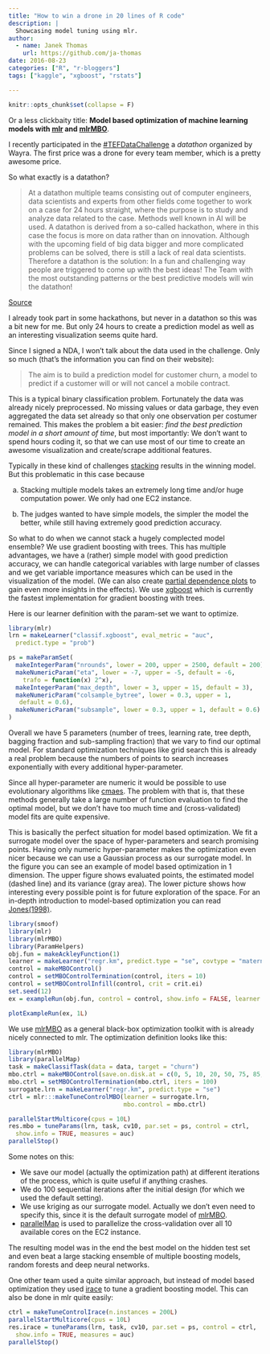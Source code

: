 ```yaml
---
title: "How to win a drone in 20 lines of R code"
description: |
  Showcasing model tuning using mlr.
author:
  - name: Janek Thomas
    url: https://github.com/ja-thomas
date: 2016-08-23
categories: ["R", "r-bloggers"]
tags: ["kaggle", "xgboost", "rstats"]

---
```


```r
knitr::opts_chunk$set(collapse = F)
```

Or a less clickbaity title: __Model based optimization of machine learning models with [mlr](https://github.com/mlr-org/mlr) and [mlrMBO](https://github.com/mlr-org/mlrMBO)__.

I recently participated in the [#TEFDataChallenge](http://www.tefdatachallenge.com/) a _datathon_ organized by Wayra.
The first price was a drone for every team member, which is a pretty awesome price.

So what exactly is a datathon?

> At a datathon multiple teams consisting out of computer engineers, data scientists and experts from other fields come together to work on a case for 24 hours straight, where the purpose is to study and analyze data related to the case. Methods well known in AI will be used. A datathon is derived from a so-called hackathon, where in this case the focus is more on data rather than on innovation. Although with the upcoming field of big data bigger and more complicated problems can be solved, there is still a lack of real data scientists. Therefore a datathon is the solution: In a fun and challenging way people are triggered to come up with the best ideas! The Team with the most outstanding patterns or the best predictive models will win the datathon!

[Source](http://datathon.xomnia.com/what-is-a-datathon)

I already took part in some hackathons, but never in a datathon so this was a bit new for me. But
only 24 hours to create a prediction model as well as an interesting visualization seems quite hard.

Since I signed a NDA, I won't talk about the data used in the challenge. Only so much (that's the information you can find on their website):

> The aim is to build a prediction model for customer churn, a model to predict if a customer will or will not cancel a mobile contract.

This is a typical binary classification problem. Fortunately the data was already nicely preprocessed.
No missing values or data garbage, they even aggregated the data set already so that only one observation per costumer remained.
This makes the problem a bit easier: _find the best prediction model in a short amount of time_, but
most importantly: We don't want to spend hours coding it, so that we can use most of our time to
create an awesome visualization and create/scrape additional features.

Typically in these kind of challenges [stacking](https://en.wikipedia.org/wiki/Ensemble_learning#Stacking) results in the winning model. But this problematic in this case because

a) Stacking multiple models takes an extremely long time and/or huge computation power. We only had one
EC2 instance.

b) The judges wanted to have simple models, the simpler the model the better, while still having extremely good prediction accuracy.

So what to do when we cannot stack a hugely complected model ensemble? We use gradient boosting with trees.
This has multiple advantages, we have a (rather) simple model with good prediction accuracy, we can handle
categorical variables with large number of classes and we get variable importance measures which can be
used in the visualization of the model. (We can also create [partial dependence plots](https://mlr-org.github.io/exploring-learner-predictions-with-partial-dependence/) to gain even more insights in the effects). We use [xgboost](https://github.com/dmlc/xgboost) which is currently the fastest implementation for gradient boosting with trees.

Here is our learner definition with the param-set we want to optimize.
```r
library(mlr)
lrn = makeLearner("classif.xgboost", eval_metric = "auc",
  predict.type = "prob")

ps = makeParamSet(
  makeIntegerParam("nrounds", lower = 200, upper = 2500, default = 200),
  makeNumericParam("eta", lower = -7, upper = -5, default = -6,
    trafo = function(x) 2^x),
  makeIntegerParam("max_depth", lower = 3, upper = 15, default = 3),
  makeNumericParam("colsample_bytree", lower = 0.3, upper = 1,
   default = 0.6),
  makeNumericParam("subsample", lower = 0.3, upper = 1, default = 0.6)
)
```

Overall we have 5 parameters (number of trees, learning rate, tree depth, bagging fraction and sub-sampling fraction) that we vary to find our optimal model.
For standard optimization techniques like grid search this is already a real problem because the numbers of points to search increases exponentially with every additional hyper-parameter.

Since all hyper-parameter are numeric it would be possible to use evolutionary algorithms like [cmaes](https://en.wikipedia.org/wiki/CMA-ES).
The problem with that is, that these methods generally take a large number of function evaluation to find the optimal model, but we don't have too much time and (cross-validated) model fits are quite expensive.

This is basically the perfect situation for model based optimization. We fit a surrogate model over
the space of hyper-parameters and search promising points. Having only numeric hyper-parameter makes the optimization
even nicer because we can use a Gaussian process as our surrogate model. In the figure you can see an example of model based optimization in 1 dimension. The upper figure shows evaluated points, the estimated model (dashed line) and its variance (gray area). The lower picture shows how interesting every possible point is for future exploration of the space.
For an in-depth introduction to model-based optimization you can read [Jones(1998)](http://www.ressources-actuarielles.net/EXT/ISFA/1226.nsf/0/f84f7ac703bf5862c12576d8002f5259/$FILE/Jones98.pdf).

```r
library(smoof)
library(mlr)
library(mlrMBO)
library(ParamHelpers)
obj.fun = makeAckleyFunction(1)
learner = makeLearner("regr.km", predict.type = "se", covtype = "matern5_2", control = list(trace = FALSE))
control = makeMBOControl()
control = setMBOControlTermination(control, iters = 10)
control = setMBOControlInfill(control, crit = crit.ei)
set.seed(12)
ex = exampleRun(obj.fun, control = control, show.info = FALSE, learner = learner)
```

```r
plotExampleRun(ex, 1L)
```

We use [mlrMBO](https://github.com/mlr-org/mlrMBO) as a general black-box optimization toolkit with is already nicely connected to mlr. The optimization definition looks like this:

```r
library(mlrMBO)
library(parallelMap)
task = makeClassifTask(data = data, target = "churn")
mbo.ctrl = makeMBOControl(save.on.disk.at = c(0, 5, 10, 20, 50, 75, 85, 95))
mbo.ctrl = setMBOControlTermination(mbo.ctrl, iters = 100)
surrogate.lrn = makeLearner("regr.km", predict.type = "se")
ctrl = mlr:::makeTuneControlMBO(learner = surrogate.lrn,
                                mbo.control = mbo.ctrl)

parallelStartMulticore(cpus = 10L)
res.mbo = tuneParams(lrn, task, cv10, par.set = ps, control = ctrl,
  show.info = TRUE, measures = auc)
parallelStop()
```

Some notes on this:

- We save our model (actually the optimization path) at different iterations of the process, which is quite useful if anything crashes.
- We do 100 sequential iterations after the initial design (for which we used the default setting).
- We use kriging as our surrogate model. Actually we don't even need to specify this, since it is the default surrogate model of [mlrMBO](https://github.com/mlr-org/mlrMBO).
- [parallelMap](https://github.com/berndbischl/parallelMap) is used to parallelize the cross-validation over all 10 available cores on the EC2 instance.

The resulting model was in the end the best model on the hidden test set and even beat a large stacking ensemble of
multiple boosting models, random forests and deep neural networks.

One other team used a quite similar approach, but instead of model based optimization they used [irace](http://iridia.ulb.ac.be/irace/) to tune a gradient boosting model. This can also be done in mlr quite easily:

```r
ctrl = makeTuneControlIrace(n.instances = 200L)
parallelStartMulticore(cpus = 10L)
res.irace = tuneParams(lrn, task, cv10, par.set = ps, control = ctrl,
  show.info = TRUE, measures = auc)
parallelStop()
```
